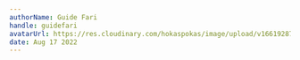 ```yaml
---
authorName: Guide Fari
handle: guidefari
avatarUrl: https://res.cloudinary.com/hokaspokas/image/upload/v1661928720/bar_shpohc.png
date: Aug 17 2022
---
```


<Track
  url={'https://open.spotify.com/track/0TNKFWFwyyAPTPkxD7ELlJ?si=7d1778b5e8c9446c'}
  blurb="Tlim really a GOAT with this deep lofi sound. This songs drop literally made my jaw drop "
/>
